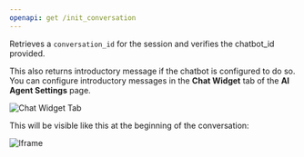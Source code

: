 ```yaml
---
openapi: get /init_conversation
---
```


Retrieves a `conversation_id` for the session and verifies the chatbot_id provided.

This also returns introductory message if the chatbot is configured to do so. You can configure introductory messages in the **Chat Widget** tab of the **AI Agent Settings** page.

![Chat Widget Tab](/images/init_conversation_1.png)

This will be visible like this at the beginning of the conversation:

![Iframe](/images/init_conversation_2.png)
